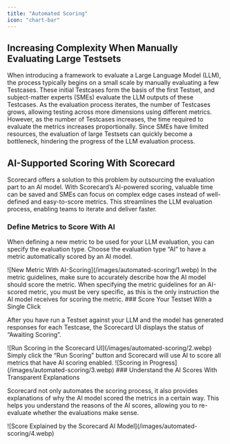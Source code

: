 ```yaml
---
title: "Automated Scoring"
icon: "chart-bar"
---
```


## Increasing Complexity When Manually Evaluating Large Testsets

When introducing a framework to evaluate a Large Language Model (LLM), the process typically begins on a small scale by manually evaluating a few Testcases. These initial Testcases form the basis of the first Testset, and subject-matter experts (SMEs) evaluate the LLM outputs of these Testcases. As the evaluation process iterates, the number of Testcases grows, allowing testing across more dimensions using different metrics. However, as the number of Testcases increases, the time required to evaluate the metrics increases proportionally. Since SMEs have limited resources, the evaluation of large Testsets can quickly become a bottleneck, hindering the progress of the LLM evaluation process.

## AI-Supported Scoring With Scorecard

Scorecard offers a solution to this problem by outsourcing the evaluation part to an AI model. With Scorecard’s AI-powered scoring, valuable time can be saved and SMEs can focus on complex edge cases instead of well-defined and easy-to-score metrics. This streamlines the LLM evaluation process, enabling teams to iterate and deliver faster.

### Define Metrics to Score With AI

When defining a new metric to be used for your LLM evaluation, you can specify the evaluation type. Choose the evaluation type “AI” to have a metric automatically scored by an AI model.
<Frame caption="New Metric With AI-Scoring">
![New Metric With AI-Scoring](/images/automated-scoring/1.webp)
</Frame>
In the metric guidelines, make sure to accurately describe how the AI model should score the metric.

<Warning>
When specifying the metric guidelines for an AI-scored metric, you must be very specific, as this is the only instruction the AI model receives for scoring the metric.
</Warning>
### Score Your Testset With a Single Click

After you have run a Testset against your LLM and the model has generated responses for each Testcase, the Scorecard UI displays the status of “Awaiting Scoring”.
<Frame caption="Run Scoring in the Scorecard UI">
![Run Scoring in the Scorecard UI](/images/automated-scoring/2.webp)
</Frame>
Simply click the “Run Scoring” button and Scorecard will use AI to score all metrics that have AI scoring enabled.
<Frame caption="Scoring in Progress">
![Scoring in Progress](/images/automated-scoring/3.webp)
</Frame>
### Understand the AI Scores With Transparent Explanations

Scorecard not only automates the scoring process, it also provides explanations of why the AI model scored the metrics in a certain way. This helps you understand the reasons of the AI scores, allowing you to re-evaluate whether the evaluations make sense.
<Frame caption="Score Explained by the Scorecard AI Model">
![Score Explained by the Scorecard AI Model](/images/automated-scoring/4.webp)
</Frame>